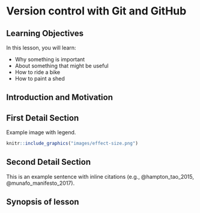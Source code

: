 # Version control with Git and GitHub

## Learning Objectives

In this lesson, you will learn:

- Why something is important
- About something that might be useful
- How to ride a bike
- How to paint a shed

## Introduction and Motivation

## First Detail Section

Example image with legend.

```r
knitr::include_graphics("images/effect-size.png")
```

## Second Detail Section

This is an example sentence with inline citations (e.g., @hampton_tao_2015, @munafo_manifesto_2017).

## Synopsis of lesson

